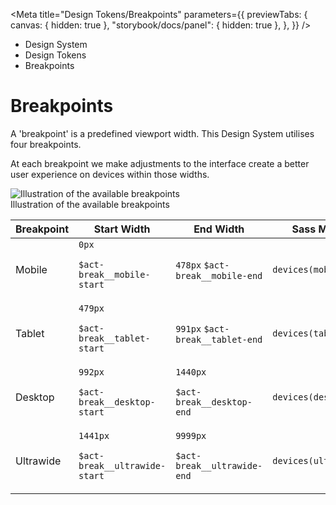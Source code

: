 
<Meta
	title="Design Tokens/Breakpoints"
	parameters={{
		previewTabs: {
			canvas: { hidden: true },
			"storybook/docs/panel": { hidden: true },
		},
	}}
/>

<div className="act-docs-container">
	<Masthead />
	<div className="act-flex act-flex-light-purple">
		<div className="act-flex__container act-flex__container-padding-trim">
			<div className="act-flex__grid">
				<div className="act-flex__row">
					<div className="act-col__cw-12">
						<div className="act-box">
							<div className="act-breadcrumbs">
								<ul className="act-breadcrumbs__container">
									<li className="act-breadcrumbs__crumb act-h6">
										<LinkTo
											className="act-breadcrumbs__crumb__link"
											kind="system-introduction--page"
										>
											Design System <i className="fa-solid fa-angle-right"></i>
										</LinkTo>
									</li>
									<li className="act-breadcrumbs__crumb act-h6">
										<LinkTo
											className="act-breadcrumbs__crumb__link"
											kind="design-tokens-overview--page"
										>
											Design Tokens <i className="fa-solid fa-angle-right"></i>
										</LinkTo>
									</li>
									<li className="act-breadcrumbs__crumb act-h6">
										<LinkTo
											className="act-breadcrumbs__crumb__link"
											kind="design-tokens-breakpoints--page"
										>
											Breakpoints <i className="fa-solid fa-angle-right"></i>
										</LinkTo>
									</li>
								</ul>
							</div>
							<h1>Breakpoints</h1>
						</div>
					</div>
				</div>
			</div>
		</div>
	</div>
	<div className="act-flex">
		<div className="act-flex__container">
			<div className="act-flex__grid">
				<div className="act-flex__row">
					<div className="act-col__cw-12">
						<div className="act-box">
							<p>
								A 'breakpoint' is a predefined viewport width. This Design
								System utilises four breakpoints.
							</p>
							<p>
								At each breakpoint we make adjustments to the interface create a
								better user experience on devices within those widths.
							</p>
							<div className="act-img">
								<img
									src="/images/2-design-tokens-breakpoints-1.png"
									alt="Illustration of the available breakpoints"
								/>
								<div className="act-img__description act-p-small">
									<i class="fa-solid fa-circle-info"></i> Illustration of the available
									breakpoints
								</div>
							</div>
							<div className="act-table-container">
								<table className="act-table">
									<thead>
										<tr>
											<th>Breakpoint</th>
											<th>Start Width</th>
											<th>End Width</th>
											<th>Sass Mixin</th>
										</tr>
									</thead>
									<tbody>
										<tr>
											<td>Mobile</td>
											<td>
												<code>0px</code>
												<code className="sass-var">
													$act-break__mobile-start
												</code>
											</td>
											<td>
												<code>478px</code>
												<code className="sass-var">$act-break__mobile-end</code>
											</td>
											<td>
												<code className="sass-var">devices(mobile)</code>
											</td>
										</tr>
										<tr>
											<td>Tablet</td>
											<td>
												<code>479px</code>
												<code className="sass-var">
													$act-break__tablet-start
												</code>
											</td>
											<td>
												<code>991px</code>
												<code className="sass-var">$act-break__tablet-end</code>
											</td>
											<td>
												<code className="sass-var">devices(tablet)</code>
											</td>
										</tr>
										<tr>
											<td>Desktop</td>
											<td>
												<code>992px</code>
												<code className="sass-var">
													$act-break__desktop-start
												</code>
											</td>
											<td>
												<code>1440px</code>
												<code className="sass-var">
													$act-break__desktop-end
												</code>
											</td>
											<td>
												<code className="sass-var">devices(desktop)</code>
											</td>
										</tr>
										<tr>
											<td>Ultrawide</td>
											<td>
												<code>1441px</code>
												<code className="sass-var">
													$act-break__ultrawide-start
												</code>
											</td>
											<td>
												<code>9999px</code>
												<code className="sass-var">
													$act-break__ultrawide-end
												</code>
											</td>
											<td>
												<code className="sass-var">devices(ultrawide)</code>
											</td>
										</tr>
									</tbody>
								</table>
							</div>
						</div>
					</div>
				</div>
			</div>
		</div>
	</div>
	<AoC />
	<Footer />
</div>
